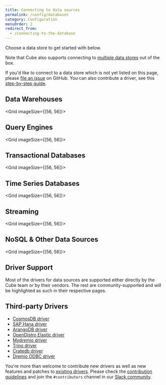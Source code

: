 ```yaml
---
title: Connecting to data sources
permalink: /config/databases
category: Configuration
menuOrder: 2
redirect_from:
  - /connecting-to-the-database
---
```


Choose a data store to get started with below.

Note that Cube also supports connecting to [multiple data
stores][ref-config-multi-data-src] out of the box.

<InfoBox>

  If you'd like to connect to a data store which is not yet listed on this page,
  please [file an issue](https://github.com/cube-js/cube/issues) on
  GitHub. You can also contribute a driver, see this [step-by-step guide](https://github.com/cube-js/cube/blob/master/CONTRIBUTING.md#implementing-driver).

</InfoBox>

## Data Warehouses

<Grid imageSize={[56, 56]}>
  <GridItem
    url="databases/aws-redshift"
    imageUrl="https://static.cube.dev/icons/redshift.svg"
    title="Amazon Redshift"
  />
  <GridItem
    url="databases/google-bigquery"
    imageUrl="https://static.cube.dev/icons/bigquery.svg"
    title="Google BigQuery"
  />
  <GridItem
    url="databases/snowflake"
    imageUrl="https://static.cube.dev/icons/snowflake.svg"
    title="Snowflake"
  />
  <GridItem
    url="databases/databricks/jdbc"
    imageUrl="https://static.cube.dev/icons/databricks.svg"
    title="Databricks"
  />
  <GridItem
    url="databases/clickhouse"
    imageUrl="https://static.cube.dev/icons/clickhouse.svg"
    title="ClickHouse"
  />
  <GridItem
    url="databases/firebolt"
    imageUrl="https://static.cube.dev/icons/firebolt.svg"
    title="Firebolt"
  />
</Grid>

## Query Engines

<Grid imageSize={[56, 56]}>
  <GridItem
    url="databases/aws-athena"
    imageUrl="https://static.cube.dev/icons/athena.svg"
    title="Amazon Athena"
  />
  <GridItem
    url="databases/hive-sparksql"
    imageUrl="https://static.cube.dev/icons/hive.svg"
    title="Hive/SparkSQL"
  />
  <GridItem
    url="databases/presto"
    imageUrl="https://static.cube.dev/icons/presto.svg"
    title="Presto"
  />
  <GridItem
    url="databases/trino"
    imageUrl="https://static.cube.dev/icons/trino.svg"
    title="Trino"
  />
</Grid>

## Transactional Databases

<Grid imageSize={[56, 56]}>
  <GridItem
    url="databases/postgres"
    imageUrl="https://static.cube.dev/icons/postgres.svg"
    title="Postgres"
  />
  <GridItem
    url="databases/mssql"
    imageUrl="https://static.cube.dev/icons/ms-sql.svg"
    title="MS SQL"
  />
  <GridItem
    url="databases/mysql"
    imageUrl="https://static.cube.dev/icons/mysql.svg"
    title="MySQL"
  />
  <GridItem
    url="databases/oracle"
    imageUrl="https://static.cube.dev/icons/oracle.svg"
    title="Oracle"
  />
  <GridItem
    url="databases/sqlite"
    imageUrl="https://static.cube.dev/icons/sqlite.svg"
    title="SQLite"
  />
</Grid>

## Time Series Databases

<Grid imageSize={[56, 56]}>
  <GridItem
    url="databases/questdb"
    imageUrl="https://static.cube.dev/icons/questdb.svg"
    title="QuestDB"
  />
</Grid>

## Streaming

<Grid imageSize={[56, 56]}>
  <GridItem
    url="databases/ksqldb"
    imageUrl="https://static.cube.dev/icons/ksql.svg"
    title="ksqlDB"
  />
  <GridItem
    url="databases/materialize"
    imageUrl="https://static.cube.dev/icons/materialize.svg"
    title="Materialize"
  />
</Grid>

## NoSQL & Other Data Sources

<Grid imageSize={[56, 56]}>
  <GridItem
    url="databases/elasticsearch"
    imageUrl="https://static.cube.dev/icons/elasticsearch.svg"
    title="Elasticsearch"
  />
  <GridItem
    url="databases/mongodb"
    imageUrl="https://static.cube.dev/icons/mongo.svg"
    title="MongoDB"
  />
  <GridItem
    url="databases/druid"
    imageUrl="https://static.cube.dev/icons/druid.svg"
    title="Druid"
  />
</Grid>

## Driver Support

Most of the drivers for data sources are supported either directly by the Cube
team or by their vendors. The rest are community-supported and will be
highlighted as such in their respective pages.

## Third-party Drivers

- [CosmosDB driver](https://www.npmjs.com/package/cosmosdb-cubejs-driver)
- [SAP Hana driver](https://www.npmjs.com/package/cubejs-hana-driver)
- [ArangoDB driver](https://www.npmjs.com/package/arangodb-cubejs-driver)
- [OpenDistro Elastic driver](https://www.npmjs.com/package/opendistro-cubejs-driver)
- [Mydremio driver](https://www.npmjs.com/package/mydremio-cubejs-driver)
- [Trino driver](https://www.npmjs.com/package/trino-cubejs-driver)
- [Cratedb driver](https://www.npmjs.com/package/cratedb-cubejs-driver)
- [Dremio ODBC driver](https://www.npmjs.com/package/dremio-odbc-cubejs-driver)

You're more than welcome to contribute new drivers as well as new features and
patches to
[existing drivers](https://github.com/cube-js/cube/tree/master/packages). Please
check the
[contribution guidelines](https://github.com/cube-js/cube/blob/master/CONTRIBUTING.md#contributing-database-drivers)
and join the `#contributors` channel in our
[Slack community](https://slack.cube.dev).

[ref-config-multi-data-src]: /config/multiple-data-sources
